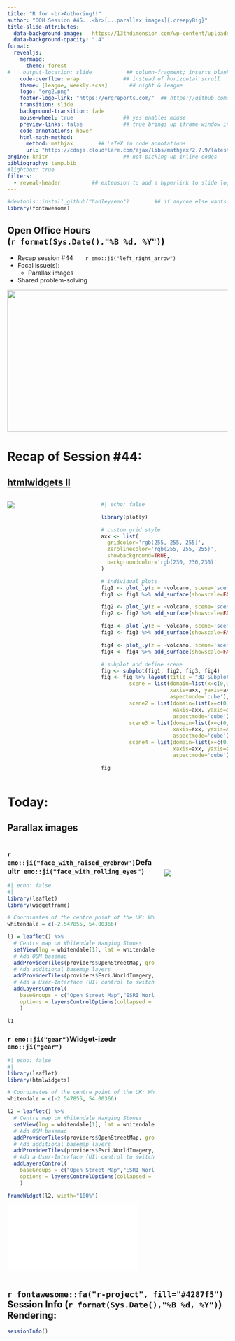 ```yaml
---
title: "R for <br>Authoring!!" 
author: "OOH Session #45...<br>[...parallax images]{.creepyBig}" 
title-slide-attributes: 
  data-background-image:   https://13thdimension.com/wp-content/uploads/2022/02/Screen-Shot-2022-02-04-at-1.13.38-PM-copy.jpg
  data-background-opacity: ".4"
format:
  revealjs:
    mermaid:
      theme: forest
#    output-location: slide           ## column-fragment; inserts blank 2nd slide
    code-overflow: wrap              ## instead of horizontal scroll
    theme: [league, weekly.scss]       ## night & league
    logo: "erg2.png"
    footer-logo-link: "https://ergreports.com/"  ## https://github.com/shafayetShafee/reveal-header#readme
    transition: slide
    background-transition: fade
    mouse-wheel: true                ## yes enables mouse
    preview-links: false             ## true brings up iframe window instead of "site"
    code-annotations: hover 
    html-math-method: 
      method: mathjax        ## LaTeX in code annotations
      url: "https://cdnjs.cloudflare.com/ajax/libs/mathjax/2.7.9/latest.js?config=TeX-MML-AM_CHTML"
engine: knitr                        ## not picking up inline codes
bibliography: temp.bib
#lightbox: true
filters: 
  - reveal-header          ## extension to add a hyperlink to slide logo
---
```


```r
#devtools::install_github("hadley/emo")        ## if anyone else wants to render
library(fontawesome)
```

## Open Office Hours <br>(`r format(Sys.Date(),"%B %d, %Y")`)

::: {layout="[80,20]"}
::: first-column
-   Recap session #44&nbsp;&nbsp;&nbsp;&nbsp;&nbsp;&nbsp;&nbsp;`r emo::ji("left_right_arrow")`
-   Focal issue(s):
    - [Parallax images]{.creepy}
-   Shared problem-solving
:::

::: second-column
:::

:::

![](img/title44.JPG){.absolute top="170" right="-120" width="600" height="325"}

# Recap of Session #44: 

## [[htmlwidgets II]{.widgets}](https://gallery.htmlwidgets.org/) 

:::: {.columns}

::: {.column width="40%"}
![](https://i.giphy.com/media/v1.Y2lkPTc5MGI3NjExeWd4YTA2NHdodHlzNnFwcGZoODljb2E4OTRtbnlzYXVzM2gydTU3biZlcD12MV9pbnRlcm5hbF9naWZfYnlfaWQmY3Q9Zw/6x0YwnavyPeqeAiZ2T/giphy.gif){.absolute left="-150" top="200"}
:::

::: {.column width="60%"}
```r
#| echo: false

library(plotly)

# custom grid style
axx <- list(
  gridcolor='rgb(255, 255, 255)',
  zerolinecolor='rgb(255, 255, 255)',
  showbackground=TRUE,
  backgroundcolor='rgb(230, 230,230)'
)

# individual plots
fig1 <- plot_ly(z = ~volcano, scene='scene1') 
fig1 <- fig1 %>% add_surface(showscale=FALSE)

fig2 <- plot_ly(z = ~volcano, scene='scene2') 
fig2 <- fig2 %>% add_surface(showscale=FALSE)

fig3 <- plot_ly(z = ~volcano, scene='scene3') 
fig3 <- fig3 %>% add_surface(showscale=FALSE)

fig4 <- plot_ly(z = ~volcano, scene='scene4') 
fig4 <- fig4 %>% add_surface(showscale=FALSE)

# subplot and define scene
fig <- subplot(fig1, fig2, fig3, fig4) 
fig <- fig %>% layout(title = "3D Subplots",
         scene = list(domain=list(x=c(0,0.5),y=c(0.5,1)),
                      xaxis=axx, yaxis=axx, zaxis=axx,
                      aspectmode='cube'),
         scene2 = list(domain=list(x=c(0.5,1),y=c(0.5,1)),
                       xaxis=axx, yaxis=axx, zaxis=axx,
                       aspectmode='cube'),
         scene3 = list(domain=list(x=c(0,0.5),y=c(0,0.5)),
                       xaxis=axx, yaxis=axx, zaxis=axx,
                       aspectmode='cube'),
         scene4 = list(domain=list(x=c(0.5,1),y=c(0,0.5)),
                       xaxis=axx, yaxis=axx, zaxis=axx,
                       aspectmode='cube'))

fig

```
:::
::::

# Today: 

## [Parallax images]{.creepy} 

:::: {.columns}

::: {.column width="70%"}

::: {.panel-tabset}

### `r emo::ji("face_with_raised_eyebrow")`Default`r emo::ji("face_with_rolling_eyes")` 

```r
#| echo: false
#| 
library(leaflet)
library(widgetframe)

# Coordinates of the centre point of the UK: Whitendale Hanging Stones
whitendale = c(-2.547855, 54.00366)

l1 = leaflet() %>%
  # Centre map on Whitendale Hanging Stones
  setView(lng = whitendale[1], lat = whitendale[2], zoom = 6) %>% 
  # Add OSM basemap
  addProviderTiles(providers$OpenStreetMap, group = "Open Street Map") %>% 
  # Add additional basemap layers
  addProviderTiles(providers$Esri.WorldImagery, group = "ESRI World Imagery") %>% 
  # Add a User-Interface (UI) control to switch layers
  addLayersControl(
    baseGroups = c("Open Street Map","ESRI World Imagery"),
    options = layersControlOptions(collapsed = FALSE)
    )

l1
```

### `r emo::ji("gear")`Widget-ized`r emo::ji("gear")`

```r
#| echo: false
#| 
library(leaflet)
library(htmlwidgets)

# Coordinates of the centre point of the UK: Whitendale Hanging Stones
whitendale = c(-2.547855, 54.00366)

l2 = leaflet() %>%
  # Centre map on Whitendale Hanging Stones
  setView(lng = whitendale[1], lat = whitendale[2], zoom = 6) %>% 
  # Add OSM basemap
  addProviderTiles(providers$OpenStreetMap, group = "Open Street Map") %>% 
  # Add additional basemap layers
  addProviderTiles(providers$Esri.WorldImagery, group = "ESRI World Imagery") %>% 
  # Add a User-Interface (UI) control to switch layers
  addLayersControl(
    baseGroups = c("Open Street Map","ESRI World Imagery"),
    options = layersControlOptions(collapsed = FALSE)
    )

frameWidget(l2, width="100%")

```

![](hc_gdpr.html)

:::

:::

::: {.column width="30%"}

<br>
<br>
<br>
![](https://i.giphy.com/media/v1.Y2lkPTc5MGI3NjExYjJ1aWV1OWppNWR3OXJzZXg0c2xtcWM1MjAyOHNpdmF3b2FydWFieCZlcD12MV9pbnRlcm5hbF9naWZfYnlfaWQmY3Q9Zw/G2MPcSmq0DZcs/giphy.gif)

:::

::::

## `r fontawesome::fa("r-project", fill="#4287f5")` Session Info (`r format(Sys.Date(),"%B %d, %Y")`) Rendering:

```r
sessionInfo()
```


